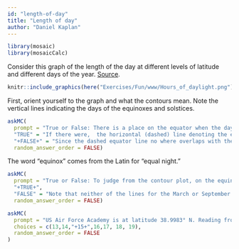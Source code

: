 ```yaml
---
id: "length-of-day"
title: "Length of day"
author: "Daniel Kaplan"
---
```


```r

library(mosaic)
library(mosaicCalc)
```

Consider this graph of the length of the day at different levels of latitude and different days of the year. [Source](File:Hours_of_daylight_vs_latitude_vs_day_of_year_with_tropical_and_polar_circles).

```r
knitr::include_graphics(here("Exercises/Fun/www/Hours_of_daylight.png"))
```

First, orient yourself to the graph  and what the contours mean. Note the vertical lines indicating the days of the equinoxes and solstices.

```r
askMC(
  prompt = "True or False: There is a place on the equator when the day length is *exactly* 12 hours at some time of year.",
  "TRUE" = "If there were,  the horizontal (dashed) line denoting the equator would cross the 12-hour contour. It does not.",
  "+FALSE+" = "Since the dashed equator line no where overlaps with the 12-hour contour line, there is no time of year when the length  of  day on  the equator is exactly 12 hours. Presumably this is because daylight starts somewhat before the sun rises above the horizon and ends somewhat after the sun goes below the horizon.",
  random_answer_order = FALSE)
```

The word "equinox" comes from the Latin for "equal night."

```r
askMC(
  prompt = "True or False: To judge from the contour plot, on the equinox every latitude has a length of day somewhat longer than the length of night.",
  "+TRUE+",
  "FALSE" = "Note that neither of the lines for the March or September equinoxes cross the 12-hour length-of-day contour.",
  random_answer_order = FALSE)
```

```r

askMC(
  prompt = "US Air Force Academy is at latitude 38.9983° N. Reading from the contour plot, roughly what is the length (in hours) of the *longest* day of the year?",
  choices = c(13,14,"+15+",16,17, 18, 19),
  random_answer_order = FALSE
)
```
